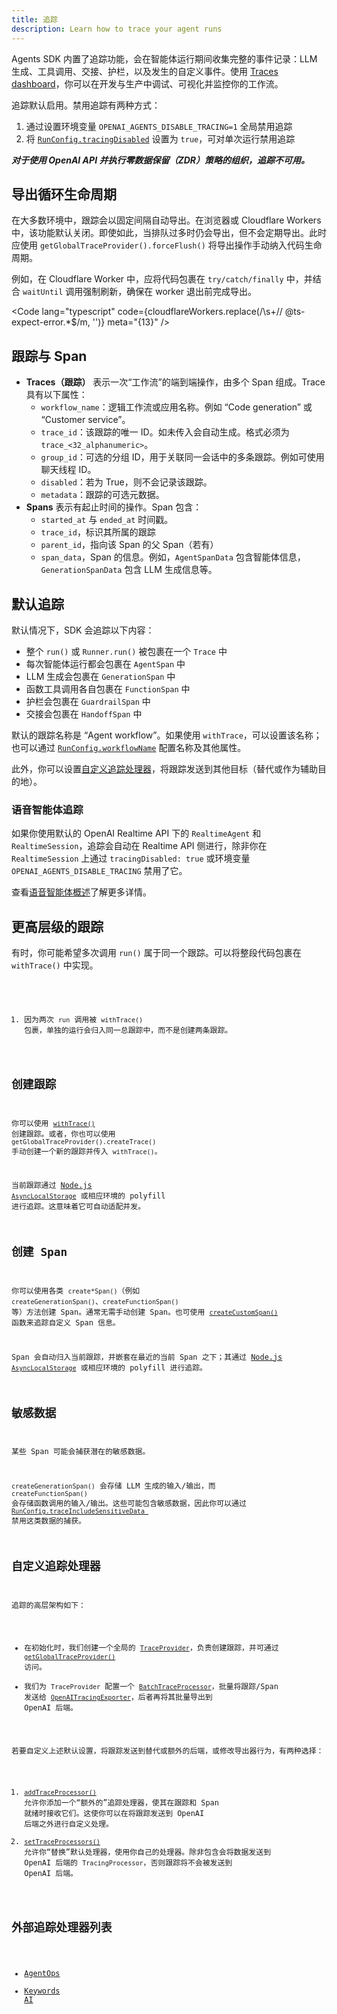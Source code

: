 ```yaml
---
title: 追踪
description: Learn how to trace your agent runs
---
```



Agents SDK 内置了追踪功能，会在智能体运行期间收集完整的事件记录：LLM 生成、工具调用、交接、护栏，以及发生的自定义事件。使用 [Traces dashboard](https://platform.openai.com/traces)，你可以在开发与生产中调试、可视化并监控你的工作流。

<Aside type="note">

追踪默认启用。禁用追踪有两种方式：

1. 通过设置环境变量 `OPENAI_AGENTS_DISABLE_TRACING=1` 全局禁用追踪
2. 将 [`RunConfig.tracingDisabled`](/openai-agents-js/openai/agents-core/type-aliases/runconfig/#tracingdisabled) 设置为 `true`，可对单次运行禁用追踪

**_对于使用 OpenAI API 并执行零数据保留（ZDR）策略的组织，追踪不可用。_**

</Aside>

## 导出循环生命周期

在大多数环境中，跟踪会以固定间隔自动导出。在浏览器或 Cloudflare Workers 中，该功能默认关闭。即使如此，当排队过多时仍会导出，但不会定期导出。此时应使用 `getGlobalTraceProvider().forceFlush()` 将导出操作手动纳入代码生命周期。

例如，在 Cloudflare Worker 中，应将代码包裹在 `try/catch/finally` 中，并结合 `waitUntil` 调用强制刷新，确保在 worker 退出前完成导出。

<Code
  lang="typescript"
  code={cloudflareWorkers.replace(/\s+\/\/ @ts-expect-error.*$/m, '')}
  meta="{13}"
/>

## 跟踪与 Span

- **Traces（跟踪）** 表示一次“工作流”的端到端操作，由多个 Span 组成。Trace 具有以下属性：
  - `workflow_name`：逻辑工作流或应用名称。例如 “Code generation” 或 “Customer service”。
  - `trace_id`：该跟踪的唯一 ID。如未传入会自动生成。格式必须为 `trace_<32_alphanumeric>`。
  - `group_id`：可选的分组 ID，用于关联同一会话中的多条跟踪。例如可使用聊天线程 ID。
  - `disabled`：若为 True，则不会记录该跟踪。
  - `metadata`：跟踪的可选元数据。
- **Spans** 表示有起止时间的操作。Span 包含：
  - `started_at` 与 `ended_at` 时间戳。
  - `trace_id`，标识其所属的跟踪
  - `parent_id`，指向该 Span 的父 Span（若有）
  - `span_data`，Span 的信息。例如，`AgentSpanData` 包含智能体信息，`GenerationSpanData` 包含 LLM 生成信息等。

## 默认追踪

默认情况下，SDK 会追踪以下内容：

- 整个 `run()` 或 `Runner.run()` 被包裹在一个 `Trace` 中
- 每次智能体运行都会包裹在 `AgentSpan` 中
- LLM 生成会包裹在 `GenerationSpan` 中
- 函数工具调用各自包裹在 `FunctionSpan` 中
- 护栏会包裹在 `GuardrailSpan` 中
- 交接会包裹在 `HandoffSpan` 中

默认的跟踪名称是 “Agent workflow”。如果使用 `withTrace`，可以设置该名称；也可以通过 [`RunConfig.workflowName`](/openai-agents-js/openai/agents-core/type-aliases/runconfig/#workflowname) 配置名称及其他属性。

此外，你可以设置[自定义追踪处理器](#custom-tracing-processors)，将跟踪发送到其他目标（替代或作为辅助目的地）。

### 语音智能体追踪

如果你使用默认的 OpenAI Realtime API 下的 `RealtimeAgent` 和 `RealtimeSession`，追踪会自动在 Realtime API 侧进行，除非你在 `RealtimeSession` 上通过 `tracingDisabled: true` 或环境变量 `OPENAI_AGENTS_DISABLE_TRACING` 禁用了它。

查看[语音智能体概述](/openai-agents-js/zh/guides/voice-agents)了解更多详情。

## 更高层级的跟踪

有时，你可能希望多次调用 `run()` 属于同一个跟踪。可以将整段代码包裹在 `withTrace()` 中实现。

<Code lang="typescript" code={customTraceExample} />

1. 因为两次 `run` 调用被 `withTrace()` 包裹，单独的运行会归入同一总跟踪中，而不是创建两条跟踪。

## 创建跟踪

你可以使用 [`withTrace()`](/openai-agents-js/openai/agents-core/functions/withtrace/) 创建跟踪。或者，你也可以使用 `getGlobalTraceProvider().createTrace()` 手动创建一个新的跟踪并传入 `withTrace()`。

当前跟踪通过 [Node.js `AsyncLocalStorage`](https://nodejs.org/api/async_context.html#class-asynclocalstorage) 或相应环境的 polyfill 进行追踪。这意味着它可自动适配并发。

## 创建 Span

你可以使用各类 `create*Span()`（例如 `createGenerationSpan()`、`createFunctionSpan()` 等）方法创建 Span。通常无需手动创建 Span。也可使用 [`createCustomSpan()`](/openai-agents-js/openai/agents-core/functions/createcustomspan/) 函数来追踪自定义 Span 信息。

Span 会自动归入当前跟踪，并嵌套在最近的当前 Span 之下；其通过 [Node.js `AsyncLocalStorage`](https://nodejs.org/api/async_context.html#class-asynclocalstorage) 或相应环境的 polyfill 进行追踪。

## 敏感数据

某些 Span 可能会捕获潜在的敏感数据。

`createGenerationSpan()` 会存储 LLM 生成的输入/输出，而 `createFunctionSpan()` 会存储函数调用的输入/输出。这些可能包含敏感数据，因此你可以通过 [`RunConfig.traceIncludeSensitiveData
`](/openai-agents-js/openai/agents-core/type-aliases/runconfig/#traceincludesensitivedata) 禁用这类数据的捕获。

## 自定义追踪处理器

追踪的高层架构如下：

- 在初始化时，我们创建一个全局的 [`TraceProvider`](/openai-agents-js/openai/agents-core/classes/traceprovider)，负责创建跟踪，并可通过 [`getGlobalTraceProvider()`](/openai-agents-js/openai/agents-core/functions/getglobaltraceprovider/) 访问。
- 我们为 `TraceProvider` 配置一个 [`BatchTraceProcessor`](/openai-agents-js/openai/agents-core/classes/batchtraceprocessor/)，批量将跟踪/Span 发送给 [`OpenAITracingExporter`](/openai-agents-js/openai/agents-openai/classes/openaitracingexporter/)，后者再将其批量导出到 OpenAI 后端。

若要自定义上述默认设置，将跟踪发送到替代或额外的后端，或修改导出器行为，有两种选择：

1. [`addTraceProcessor()`](/openai-agents-js/openai/agents-core/functions/addtraceprocessor) 允许你添加一个“额外的”追踪处理器，使其在跟踪和 Span 就绪时接收它们。这使你可以在将跟踪发送到 OpenAI 后端之外进行自定义处理。
2. [`setTraceProcessors()`](/openai-agents-js/openai/agents-core/functions/settraceprocessors) 允许你“替换”默认处理器，使用你自己的处理器。除非包含会将数据发送到 OpenAI 后端的 `TracingProcessor`，否则跟踪将不会被发送到 OpenAI 后端。

## 外部追踪处理器列表

- [AgentOps](https://docs.agentops.ai/v2/usage/typescript-sdk#openai-agents-integration)
- [Keywords AI](https://docs.keywordsai.co/integration/development-frameworks/openai-agents-sdk-js)
